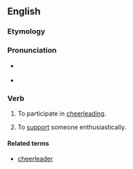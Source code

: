 ==English==

===Etymology===
{{back-form|en|cheerleader}}

===Pronunciation===
* {{a|GA}} {{IPA|/ˈtʃɪɹlid/|lang=en}}
* {{a|RP}} {{IPA|/ˈtʃɪəliːd/|lang=en}}

===Verb===
{{en-verb|cheerleads|cheerleading|cheerled|past2=cheerleaded}}

# {{label|en|intransitive}} To participate in [[cheerleading]].
# {{label|en|transitive}} To [[support]] someone enthusiastically.

====Related terms====
* [[cheerleader]]